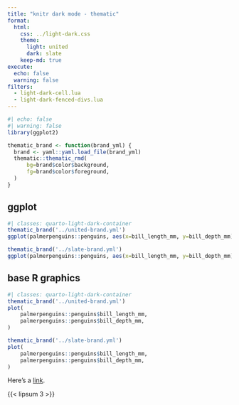 ```yaml
---
title: "knitr dark mode - thematic"
format:
  html:
    css: ../light-dark.css
    theme:
      light: united
      dark: slate
    keep-md: true
execute:
  echo: false
  warning: false
filters:
  - light-dark-cell.lua
  - light-dark-fenced-divs.lua
---
```


```r
#| echo: false
#| warning: false
library(ggplot2)

thematic_brand <- function(brand_yml) {
  brand <- yaml::yaml.load_file(brand_yml)
  thematic::thematic_rmd(
      bg=brand$color$background,
      fg=brand$color$foreground,
  )
}
```

## ggplot

```r
#| classes: quarto-light-dark-container
thematic_brand('../united-brand.yml')
ggplot(palmerpenguins::penguins, aes(x=bill_length_mm, y=bill_depth_mm)) + geom_point()

thematic_brand('../slate-brand.yml')
ggplot(palmerpenguins::penguins, aes(x=bill_length_mm, y=bill_depth_mm)) + geom_point()
```

## base R graphics

```r
#| classes: quarto-light-dark-container
thematic_brand('../united-brand.yml')
plot(
    palmerpenguins::penguins$bill_length_mm,
    palmerpenguins::penguins$bill_depth_mm,
)

thematic_brand('../slate-brand.yml')
plot(
    palmerpenguins::penguins$bill_length_mm,
    palmerpenguins::penguins$bill_depth_mm,
)
```

Here's a [link](https://example.com).

{{< lipsum 3 >}}
